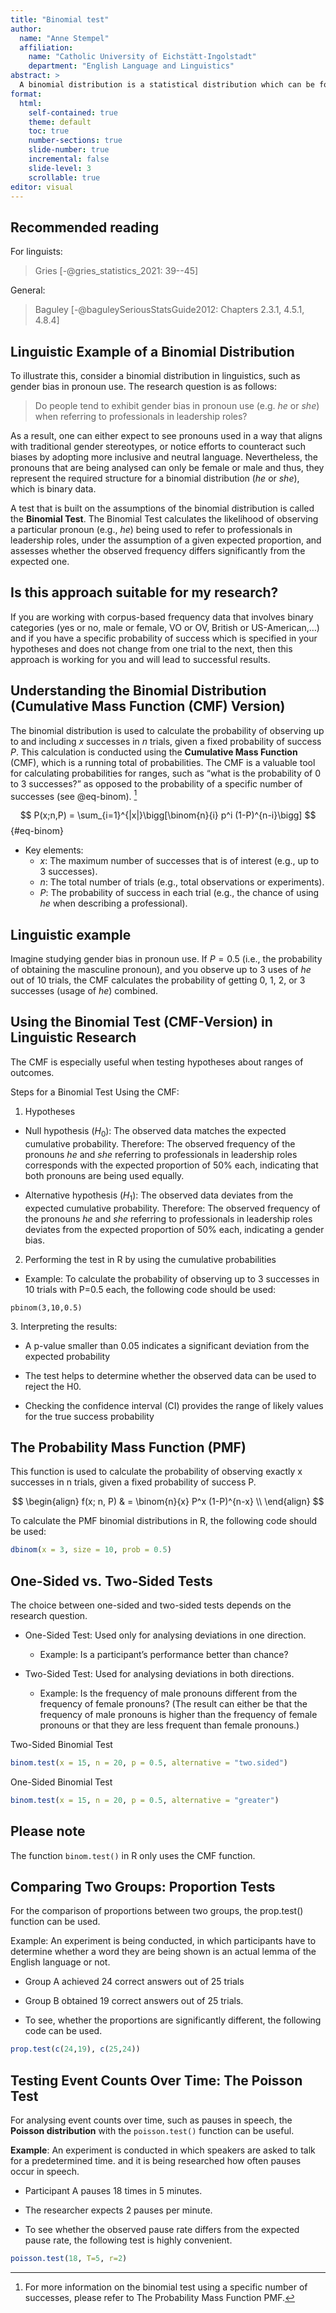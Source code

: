 ```yaml
---
title: "Binomial test"
author:
  name: "Anne Stempel" 
  affiliation: 
    name: "Catholic University of Eichstätt-Ingolstadt"
    department: "English Language and Linguistics"
abstract: > 
  A binomial distribution is a statistical distribution which can be found in an experiment with only two possible outcomes (`0` and `1`, also referred to as `failure` and `success`, respectively) and which are independent of each other in case of repetition.
format:
  html:
    self-contained: true
    theme: default
    toc: true
    number-sections: true
    slide-number: true
    incremental: false
    slide-level: 3
    scrollable: true
editor: visual
---
```


## Recommended reading

For linguists:

> Gries [-@gries_statistics_2021: 39--45]

General:

> Baguley [-@baguleySeriousStatsGuide2012: Chapters 2.3.1, 4.5.1, 4.8.4]


## Linguistic Example of a Binomial Distribution

To illustrate this, consider a binomial distribution in linguistics,
such as gender bias in pronoun use. The research question is as follows:

> Do people tend to exhibit gender bias in pronoun use (e.g. *he* or
> *she*) when referring to professionals in leadership roles?

As a result, one can either expect to see pronouns used in a way that
aligns with traditional gender stereotypes, or notice efforts to
counteract such biases by adopting more inclusive and neutral language.
Nevertheless, the pronouns that are being analysed can only be female or
male and thus, they represent the required structure for a binomial
distribution (*he* or *she*), which is binary data.

A test that is built on the assumptions of the binomial distribution is
called the **Binomial Test**. The Binomial Test calculates the likelihood of
observing a particular pronoun (e.g., *he*) being used to refer to
professionals in leadership roles, under the assumption of a given
expected proportion, and assesses whether the observed frequency differs
significantly from the expected one.

::: callout-tip
## Is this approach suitable for my research?

If you are working with corpus-based frequency data that involves binary
categories (yes or no, male or female, VO or OV, British or
US-American,...) and if you have a specific probability of success which
is specified in your hypotheses and does not change from one trial to
the next, then this approach is working for you and will lead to
successful results.
:::

## Understanding the Binomial Distribution (Cumulative Mass Function (CMF) Version)

The binomial distribution is used to calculate the probability of
observing up to and including $x$ successes in $n$ trials, given a fixed
probability of success $P$. This calculation is conducted using the
**Cumulative Mass Function** (CMF), which is a running total of
probabilities. The CMF is a valuable tool for calculating probabilities
for ranges, such as "what is the probability of 0 to 3 successes?" as
opposed to the probability of a specific number of successes (see
@eq-binom). [^binomial_test-1]

[^binomial_test-1]: For more information on the binomial test using a
    specific number of successes, please refer to The Probability Mass
    Function PMF.

$$ P(x;n,P) = \sum_{i=1}^{|x|}\bigg[\binom{n}{i} p^i (1-P)^{n-i}\bigg]
$$ {#eq-binom}

-   Key elements:
    -   $x$: The maximum number of successes that is of interest (e.g.,
        up to 3 successes).
    -   $n$: The total number of trials (e.g., total observations or
        experiments).
    -   $P$: The probability of success in each trial (e.g., the chance
        of using *he* when describing a professional).

::: callout-tip
## Linguistic example

Imagine studying gender bias in pronoun use. If $P = 0.5$ (i.e., the
probability of obtaining the masculine pronoun), and you observe up to 3
uses of *he* out of 10 trials, the CMF calculates the probability of
getting 0, 1, 2, or 3 successes (usage of *he*) combined.
:::

## Using the Binomial Test (CMF-Version) in Linguistic Research

The CMF is especially useful when testing hypotheses about ranges of
outcomes.

Steps for a Binomial Test Using the CMF:

1. Hypotheses

-   Null hypothesis ($H_0$): The observed data matches the expected
    cumulative probability. Therefore: The observed frequency of the
    pronouns *he* and *she* referring to professionals in leadership
    roles corresponds with the expected proportion of 50% each,
    indicating that both pronouns are being used equally.

-   Alternative hypothesis ($H_1$): The observed data deviates from
    the expected cumulative probability. Therefore: The observed
    frequency of the pronouns *he* and *she* referring to professionals
    in leadership roles deviates from the expected proportion of 50%
    each, indicating a gender bias.

2. Performing the test in R by using the cumulative probabilities

-   Example: To calculate the probability of observing up to 3 successes
    in 10 trials with P=0.5 each, the following code should be used:

```         
pbinom(3,10,0.5)
```

3\. Interpreting the results:

-   A p-value smaller than 0.05 indicates a significant deviation from
    the expected probability

-   The test helps to determine whether the observed data can be used to
    reject the H0.

-   Checking the confidence interval (CI) provides the range of likely
    values for the true success probability

::: callout-tip
## The Probability Mass Function (PMF)

This function is used to calculate the probability of observing exactly
x successes in n trials, given a fixed probability of success P.

$$ 
\begin{align}
f(x; n, P) & = \binom{n}{x} P^x (1-P)^{n-x} \\
\end{align}
$$

To calculate the PMF binomial distributions in R, the following code
should be used:

```r
dbinom(x = 3, size = 10, prob = 0.5)
```

:::

## One-Sided vs. Two-Sided Tests

The choice between one-sided and two-sided tests depends on the research
question.

-   One-Sided Test: Used only for analysing deviations in one direction.

    -   Example: Is a participant's performance better than chance?

-   Two-Sided Test: Used for analysing deviations in both directions.

    -   Example: Is the frequency of male pronouns different from the
        frequency of female pronouns? (The result can either be that the
        frequency of male pronouns is higher than the frequency of
        female pronouns or that they are less frequent than female
        pronouns.)

Two-Sided Binomial Test

```r
binom.test(x = 15, n = 20, p = 0.5, alternative = "two.sided")
```

One-Sided Binomial Test

```r
binom.test(x = 15, n = 20, p = 0.5, alternative = "greater")
```

::: callout-tip
## Please note

The function `binom.test()` in R only uses the CMF function.
:::

## Comparing Two Groups: Proportion Tests

For the comparison of proportions between two groups, the prop.test()
function can be used.

Example: An experiment is being conducted, in which participants have to
determine whether a word they are being shown is an actual lemma of the
English language or not.

-   Group A achieved 24 correct answers out of 25 trials

-   Group B obtained 19 correct answers out of 25 trials.

-   To see, whether the proportions are significantly different, the
    following code can be used.

```r
prop.test(c(24,19), c(25,24))
```

## Testing Event Counts Over Time: The Poisson Test

For analysing event counts over time, such as pauses in speech, the
**Poisson distribution** with the `poisson.test()` function can be useful.

**Example**: An experiment is conducted in which speakers are asked to
talk for a predetermined time. and it is being researched how often
pauses occur in speech.

-   Participant A pauses 18 times in 5 minutes.

-   The researcher expects 2 pauses per minute.

-   To see whether the observed pause rate differs from the expected
    pause rate, the following test is highly convenient.

```r
poisson.test(18, T=5, r=2)
```
